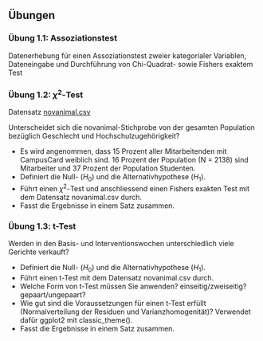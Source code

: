 ## Übungen

###	Übung 1.1: Assoziationstest

Datenerhebung für einen Assoziationstest zweier kategorialer Variablen, Dateneingabe und Durchführung von Chi-Quadrat- sowie Fishers exaktem Test


###	Übung 1.2: $\chi^2$-Test

Datensatz [novanimal.csv](13_Statistik1/data/novanimal.csv) 

Unterscheidet sich die novanimal-Stichprobe von der gesamten Population bezüglich Geschlecht und Hochschulzugehörigkeit? 

* Es wird angenommen, dass 15 Prozent aller Mitarbeitenden mit CampusCard weiblich sind. 16 Prozent der Population (N = 2138) sind Mitarbeiter und 37 Prozent der Population Studenten.
* Definiert die Null- ($H_0$) und die Alternativhypothese ($H_1$).
* Führt einen $\chi^2$-Test und anschliessend einen Fishers exakten Test mit dem Datensatz novanimal.csv durch.
* Fasst die Ergebnisse in einem Satz zusammen.


###	Übung 1.3: t-Test

Werden in den Basis- und Interventionswochen unterschiedlich viele Gerichte verkauft?

* Definiert die Null- ($H_0$) und die Alternativhypothese ($H_1$).
* Führt einen t-Test mit dem Datensatz novanimal.csv durch.
* Welche Form von t-Test müssen Sie anwenden? einseitig/zweiseitig? gepaart/ungepaart?
* Wie gut sind die Voraussetzungen für einen t-Test erfüllt (Normalverteilung der Residuen und Varianzhomogenität)? Verwendet dafür ggplot2 mit classic_theme().
* Fasst die Ergebnisse in einem Satz zusammen.